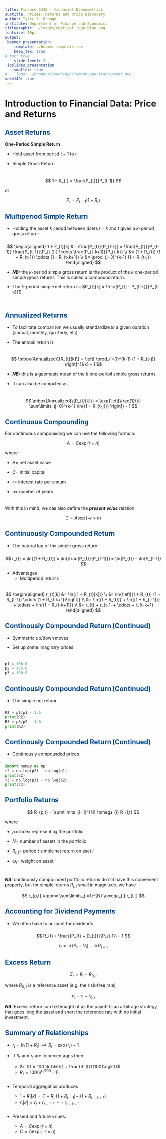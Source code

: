 ```yaml
---
title: Finance 5330 - Financial Econometrics
subtitle: Prices, Returns and Price Discovery 
author: Tyler J. Brough
institute: Department of Finance and Economics 
titlegraphic: ./images/vertical-logo-blue.png
fontsize: 10pt
output:
 beamer_presentation:
    template: ./beamer-template.tex
    keep_tex: true
# toc: true
    slide_level: 2
 ioslides_presentation:
    smaller: true
#    logo: ~/Dropbox/teaching/clemson-paw-transparent.png
make149: true
---
```


<style>
slides > slide.backdrop {
  background: white;
  border-bottom: 0px;
  box-shadow: 0 0 0;
}


slides > slide {
  font-family: 'Open Sans', Helvetica, Arial, sans-serif;
  border-bottom: 3px solid  #F66733;
  box-shadow:  0 3px 0 #00488D;

}

.title-slide hgroup h1 {
  color: #00488D;
}



h2 {

  color: #00488D;
}

slides > slide.dark {
  background: #00488D !important;
  border-bottom: 0;
  box-shadow: 0 0 0;
}

.segue h2 {
  color: white;
}

slides > slide.title-slide {
  border-bottom: 0;
  box-shadow: 0 0 0;
}

ol, ul {

padding-bottom: 10px;

}

</style>


# Introduction to Financial Data: Price and Returns

## Asset Returns

__One-Period Simple Return__

* Hold asset from period $t-1$ to $t$ 

* Simple Gross Return:

$$
1 + R_{t} = \frac{P_{t}}{P_{t-1}}
$$

or

$$
P_{t} = P_{t-1} (1 + R_{t})
$$


## Multiperiod Simple Return

* Holding the asset $k$ period between dates $t-k$ and $t$ gives a $k\mbox{-period}$ gross return:

$$
\begin{aligned}
1 + R_{t}[k] &= \frac{P_{t}}{P_{t-k}} = \frac{P_{t}}{P_{t-1}} \frac{P_{t-1}}{P_{t-2}} \cdots \frac{P_{t-k+1}}{P_{t-k}} \\
             &= (1 + R_{t}) (1 + R_{t-1}) \cdots (1 + R_{t-k+1}) \\
			 &= \prod_{j=0}^{k-1} (1 + R_{t-j})
\end{aligned}
$$

* ___NB:___  the $k\mbox{-period}$ simple gross return is the product of the $k$ one-period simple gross returns. This is called
  a compound return. 

* The $k\mbox{-period}$ simple net return is: $R_{t}[k] = \frac{P_{t} - P_{t-k}}{P_{t-k}}$


## Annualized Returns 

* To facilitate comparison we usually standardize to a given duration (annual, monthly, quarterly, etc)

* The annual return is 

$$
\mbox{Annualized}\{R_{t}[k]\} = \left[ \prod_{j=0}^{k-1} (1 + R_{t-j}) \right]^{1/k} - 1
$$

* ___NB:___ this is a geometric mean of the $k$ one-period simple gross returns

* It can also be computed as 

$$
\mbox{Annualized}\{R_{t}[k]\} = \exp{\left[\frac{1}{k} \sum\limits_{j=0}^{k-1} \ln{(1 + R_{t-j})} \right]} - 1
$$


## Continuous Compounding

For continuous compounding we can use the following formula: 

$$
A = C \exp{(r \times n)}
$$

where

- $A =$ net asset value

- $C =$ initial capital

- $r =$ interest rate per annum

- $n =$ number of years


With this in mind, we can also define the ___present value___ relation:

$$
C = A \exp{(-r \times n)}
$$


## Continuously Compounded Return

- The natural log of the simple gross return

$$
r_{t} = \ln{(1 + R_{t})} = \ln{\frac{P_{t}}{P_{t-1}}} = \ln{P_{t}} - \ln{P_{t-1}}
$$


* Advantages
	- Multiperiod returns

$$
\begin{aligned}
r_{t}[k] &= \ln{(1 + R_{t}[k])} \\
         &= \ln{\left[(1 + R_{t}) (1 + R_{t-1}) \cdots (1 + R_{t-k+1})\right]} \\
		 &= \ln{(1 + R_{t})} + \ln{(1 + R_{t-1})} + \cdots + \ln{(1 + R_{t-k+1})} \\
		 &= r_{t} + r_{t-1} + \cdots + r_{t-k+1} 
\end{aligned}
$$


## Continously Compounded Return (Continued)


* Symmetric up/down moves

* Set up some imaginary prices

```python
p1 = 100.0
p2 = 105.0
p3 = 100.0
```

## Continously Compounded Return (Continued)
* The simple net return

```python
R2 = p2/p1 - 1.0
print(R2)
R3 = p3/p2 - 1.0
print(R3)
```


## Continously Compounded Return (Continued)

* Continously compounded prices

```python
import numpy as np
r2 = np.log(p2) - np.log(p1)
print(r2)
r3 = np.log(p3) - np.log(p2)
print(r3)
```


## Portfolio Returns

$$
R_{p,t} = \sum\limits_{i=1}^{N} \omega_{i} R_{i,t}
$$

where

* $p =$ index representing the portfolio 

* $N =$ number of assets in the portfolio

* $R_{i,t} =$ period $t$ simple net return on aset $i$

* $\omega_{i} =$ weight on asset $i$


___NB:___ continously compounded portfolio returns do not have this convenient property,
but for simple returns $R_{i,t}$ small in magnitude, we have

$$
r_{p,t} \approx \sum\limits_{i=1}^{N} \omega_{i} r_{i,t}
$$


## Accounting for Dividend Payments

* We often have to account for dividends

$$
R_{t} = \frac{(P_{t} + D_{t})}{P_{t-1}} - 1
$$

$$
r_{t} = \ln{(P_{t} + D_{t})} - \ln{P_{t-1}}
$$


## Excess Return

$$
Z_{t} = R_{t} - R_{0,t}
$$

where $R_{0,t}$ is a reference asset (e.g. the risk-free rate)

$$
z_{t} = r_{t} - r_{0,t}
$$


___NB:___ Excess return can be thought of as the payoff to an arbitrage strategy that
goes long the asset and short the reference rate with no initial investment.


## Summary of Relationships

* $r_{t} = \ln{(1 + R_{t})} \implies R_{t} = \exp{(r_{t})} - 1$

* If $R_{t}$ and $r_{t}$ are in percentages then
	- $r_{t} = 100 \ln{\left(1 + \frac{R_{t}}{100}\right)}$
	- $R_{t} = 100 \left(e^{r_{t}/100} - 1 \right)$

* Temporal aggregation produces
	- $1 + R_{t}[k] = (1 + R_{t}) (1 + R_{t-1}) \cdots (1 + R_{t-k+1})$
	- $r_{t}[k] = r_{t} + r_{t-1} + \cdots + r_{t-k+1}$

* Present and future values:
	- $A = C \exp{(r \times n)}$
	- $C = A \exp{(-r \times n)}$
